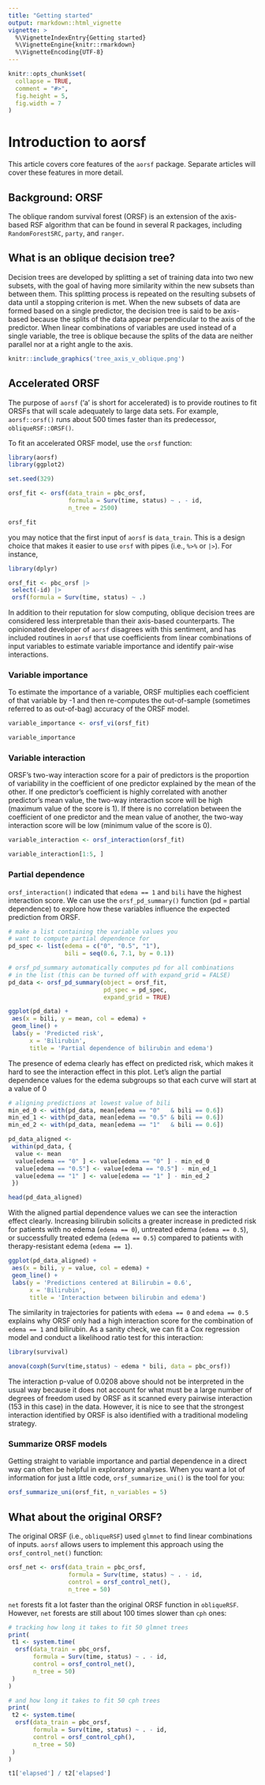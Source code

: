```yaml
---
title: "Getting started"
output: rmarkdown::html_vignette
vignette: >
  %\VignetteIndexEntry{Getting started}
  %\VignetteEngine{knitr::rmarkdown}
  %\VignetteEncoding{UTF-8}
---
```


```r
knitr::opts_chunk$set(
  collapse = TRUE,
  comment = "#>",
  fig.height = 5, 
  fig.width = 7
)
```

# Introduction to aorsf

This article covers core features of the `aorsf` package. Separate articles will cover these features in more detail. 

## Background: ORSF

The oblique random survival forest (ORSF) is an extension of the axis-based RSF algorithm that can be found in several R packages, including `RandomForestSRC`, `party`, and `ranger`. 

## What is an oblique decision tree?

Decision trees are developed by splitting a set of training data into two new subsets, with the goal of having more similarity within the new subsets than between them. This splitting process is repeated on the resulting subsets of data until a stopping criterion is met. When the new subsets of data are formed based on a single predictor, the decision tree is said to be axis-based because the splits of the data appear perpendicular to the axis of the predictor. When linear combinations of variables are used instead of a single variable, the tree is oblique because the splits of the data are neither parallel nor at a right angle to the axis. 

```r

knitr::include_graphics('tree_axis_v_oblique.png')

```

## Accelerated ORSF

The purpose of `aorsf` ('a' is short for accelerated) is to provide routines to fit ORSFs that will scale adequately to large data sets. For example, `aorsf::orsf()` runs about 500 times faster than its predecessor, `obliqueRSF::ORSF()`.

To fit an accelerated ORSF model, use the `orsf` function:

```r

library(aorsf)
library(ggplot2)

set.seed(329)

orsf_fit <- orsf(data_train = pbc_orsf, 
                 formula = Surv(time, status) ~ . - id, 
                 n_tree = 2500)

orsf_fit

```

you may notice that the first input of `aorsf` is `data_train`. This is a design choice that makes it easier to use `orsf` with pipes (i.e., `%>%` or `|>`). For instance,

```r
library(dplyr)

orsf_fit <- pbc_orsf |> 
 select(-id) |> 
 orsf(formula = Surv(time, status) ~ .)

```

In addition to their reputation for slow computing, oblique decision trees are considered less interpretable than their axis-based counterparts. The opinionated developer of `aorsf` disagrees with this sentiment, and has included routines in `aorsf` that use coefficients from linear combinations of input variables to estimate variable importance and identify pair-wise interactions.

### Variable importance

To estimate the importance of a variable, ORSF multiplies each coefficient of that variable by -1 and then re-computes the out-of-sample (sometimes referred to as out-of-bag) accuracy of the ORSF model. 

```r

variable_importance <- orsf_vi(orsf_fit)

variable_importance

```


### Variable interaction

ORSF's two-way interaction score for a pair of predictors is the proportion of variability in the coefficient of one predictor explained by the mean of the other. If one predictor's coefficient is highly correlated with another predictor's mean value, the two-way interaction score will be high (maximum value of the score is 1). If there is no correlation between the coefficient of one predictor and the mean value of another, the two-way interaction score will be low (minimum value of the score is 0).

```r

variable_interaction <- orsf_interaction(orsf_fit)

variable_interaction[1:5, ]

```

### Partial dependence

`orsf_interaction()` indicated that `edema == 1` and `bili` have the highest interaction score. We can use the `orsf_pd_summary()` function (pd = partial dependence) to explore how these variables influence the expected prediction from ORSF.

```r

# make a list containing the variable values you
# want to compute partial dependence for
pd_spec <- list(edema = c("0", "0.5", "1"),
                bili = seq(0.6, 7.1, by = 0.1))

# orsf_pd_summary automatically computes pd for all combinations
# in the list (this can be turned off with expand_grid = FALSE)
pd_data <- orsf_pd_summary(object = orsf_fit, 
                           pd_spec = pd_spec,
                           expand_grid = TRUE)

ggplot(pd_data) +
 aes(x = bili, y = mean, col = edema) +
 geom_line() + 
 labs(y = 'Predicted risk',
      x = 'Bilirubin',
      title = 'Partial dependence of bilirubin and edema')

```

The presence of edema clearly has effect on predicted risk, which makes it hard to see the interaction effect in this plot. Let's align the partial dependence values for the edema subgroups so that each curve will start at a value of 0 

```r

# aligning predictions at lowest value of bili
min_ed_0 <- with(pd_data, mean[edema == "0"   & bili == 0.6])
min_ed_1 <- with(pd_data, mean[edema == "0.5" & bili == 0.6])
min_ed_2 <- with(pd_data, mean[edema == "1"   & bili == 0.6])

pd_data_aligned <-
 within(pd_data, {
  value <- mean
  value[edema == "0" ] <- value[edema == "0" ] - min_ed_0
  value[edema == "0.5"] <- value[edema == "0.5"] - min_ed_1
  value[edema == "1" ] <- value[edema == "1" ] - min_ed_2
 })

head(pd_data_aligned)


```

With the aligned partial dependence values we can see the interaction effect clearly. Increasing bilirubin solicits a greater increase in predicted risk for patients with no edema (`edema == 0`), untreated edema (`edema == 0.5`), or successfully treated edema (`edema == 0.5`) compared to patients with therapy-resistant edema (`edema == 1`). 

```r

ggplot(pd_data_aligned) +
 aes(x = bili, y = value, col = edema) +
 geom_line() + 
 labs(y = 'Predictions centered at Bilirubin = 0.6',
      x = 'Bilirubin',
      title = 'Interaction between bilirubin and edema')

```

The similarity in trajectories for patients with `edema == 0` and `edema == 0.5` explains why ORSF only had a high interaction score for the combination of `edema == 1` and bilirubin. As a sanity check, we can fit a Cox regression model and conduct a likelihood ratio test for this interaction: 

```r

library(survival)

anova(coxph(Surv(time,status) ~ edema * bili, data = pbc_orsf))

```

The interaction p-value of 0.0208 above should not be interpreted in the usual way because it does not account for what must be a large number of degrees of freedom used by ORSF as it scanned every pairwise interaction (153 in this case) in the data. However, it is nice to see that the strongest interaction identified by ORSF is also identified with a traditional modeling strategy.

### Summarize ORSF models

Getting straight to variable importance and partial dependence in a direct way can often be helpful in exploratory analyses. When you want a lot of information for just a little code, `orsf_summarize_uni()` is the tool for you:

```r
orsf_summarize_uni(orsf_fit, n_variables = 5)
```


## What about the original ORSF?

The original ORSF (i.e., `obliqueRSF`) used `glmnet` to find linear combinations of inputs. `aorsf` allows users to implement this approach using the `orsf_control_net()` function: 

```r

orsf_net <- orsf(data_train = pbc_orsf, 
                 formula = Surv(time, status) ~ . - id, 
                 control = orsf_control_net(),
                 n_tree = 50)

```

`net` forests fit a lot faster than the original ORSF function in `obliqueRSF`. However, `net` forests are still about 100 times slower than `cph` ones:

```r

# tracking how long it takes to fit 50 glmnet trees
print(
 t1 <- system.time(
  orsf(data_train = pbc_orsf, 
       formula = Surv(time, status) ~ . - id, 
       control = orsf_control_net(),
       n_tree = 50)
 )
)

# and how long it takes to fit 50 cph trees
print(
 t2 <- system.time(
  orsf(data_train = pbc_orsf, 
       formula = Surv(time, status) ~ . - id, 
       control = orsf_control_cph(),
       n_tree = 50)
 )
)

t1['elapsed'] / t2['elapsed']


```



